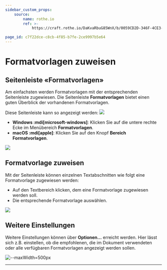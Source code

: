 ```yaml
---
sidebar_custom_props:
    source:
        name: rothe.io
        ref: >-
            https://craft.rothe.io/DaKvaRbuG85WnX/b/0059CD2D-346F-4CE3-9023-0118A7792A9F/1.3-%E2%80%94-Formatvorlagens%C3%A4tze

page_id: c7f22dce-c8cb-4f85-b7fe-2ce9997b5e64
---
```



# Formatvorlagen zuweisen

## Seitenleiste «Formatvorlagen»

Am einfachsten werden Formatvorlagen mit der entsprechenden Seitenleiste zugewiesen. Die Seitenleiste **Formatvorlagen** bietet einen guten Überblick der vorhandenen Formatvorlagen.

Diese Seitenleiste kann so angezeigt werden: ![](img/bereich_formatvorlagen.png)

- **Windows :mdi[microsoft-windows]**: Klicken Sie auf die untere rechte Ecke im Menübereich **Formatvorlagen**.
- **macOS :mdi[apple]**: Klicken Sie auf den Knopf **Bereich Formatvorlagen**.

![](img/animation_bereich_formatvorlagen.gif)

## Formatvorlage zuweisen

Mit der Seitenleiste können einzelnen Textabschnitten wie folgt eine Formatvorlage zugewiesen werden:

- Auf den Textbereich klicken, dem eine Formatvorlage zugewiesen werden soll.
- Die entsprechende Formatvorlage auswählen.

![](img/formatvorlage_zuweisen.gif)

## Weitere Einstellungen

Weitere Einstellungen können über **Optionen...** erreicht werden. Hier lässt sich z.B. einstellen, ob die empfohlenen, die im Dokument verwendeten oder alle verfügbaren Formatvorlagen angezeigt werden sollen.

![--maxWidth=500px](img/optionen.jpg)

---
